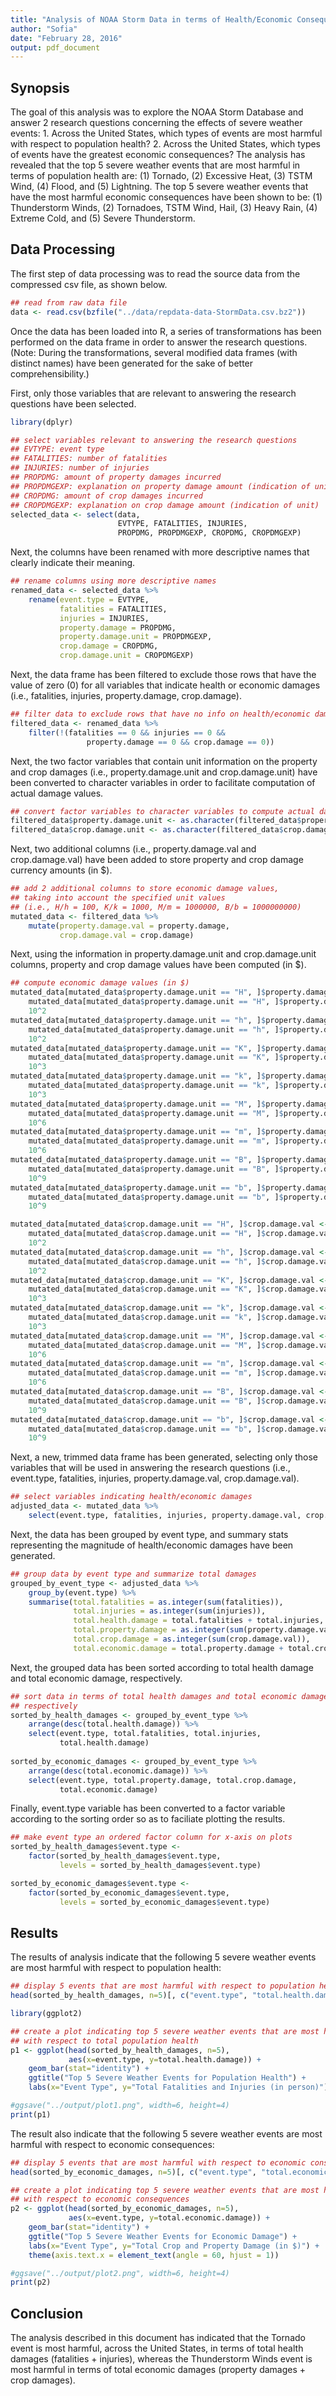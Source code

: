 ```yaml
---
title: "Analysis of NOAA Storm Data in terms of Health/Economic Consequences"
author: "Sofia"
date: "February 28, 2016"
output: pdf_document
---
```


## Synopsis
The goal of this analysis was to explore the NOAA Storm Database and answer 
2 research questions concerning the effects of severe weather events: 1. Across the United States, which types of events are most harmful with respect to population health? 2. Across the United States, which types of events have the greatest economic consequences? The analysis has revealed that the top 5 severe weather events that are most harmful in terms of population health are: (1) Tornado, (2) Excessive Heat, (3) TSTM Wind, (4) Flood, and (5) Lightning. The top 5 severe weather events that have the most harmful economic consequences have been shown to be: (1) Thunderstorm Winds, (2) Tornadoes, TSTM Wind, Hail, (3) Heavy Rain, (4) Extreme Cold, and (5) Severe Thunderstorm.

## Data Processing
The first step of data processing was to read the source data from the compressed csv file, as shown below.

```r
## read from raw data file
data <- read.csv(bzfile("../data/repdata-data-StormData.csv.bz2"))
```

Once the data has been loaded into R, a series of transformations has been performed on the data frame in order to answer the research questions. (Note: During the transformations, several modified data frames (with distinct names) have been generated for the sake of better comprehensibility.)

First, only those variables that are relevant to answering the research questions have been selected.

```r
library(dplyr)

## select variables relevant to answering the research questions
## EVTYPE: event type
## FATALITIES: number of fatalities
## INJURIES: number of injuries
## PROPDMG: amount of property damages incurred
## PROPDMGEXP: explanation on property damage amount (indication of unit)
## CROPDMG: amount of crop damages incurred
## CROPDMGEXP: explanation on crop damage amount (indication of unit)
selected_data <- select(data, 
                        EVTYPE, FATALITIES, INJURIES, 
                        PROPDMG, PROPDMGEXP, CROPDMG, CROPDMGEXP)
```

Next, the columns have been renamed with more descriptive names that clearly indicate their meaning.

```r
## rename columns using more descriptive names
renamed_data <- selected_data %>%
    rename(event.type = EVTYPE,
           fatalities = FATALITIES,
           injuries = INJURIES,
           property.damage = PROPDMG,
           property.damage.unit = PROPDMGEXP,
           crop.damage = CROPDMG,
           crop.damage.unit = CROPDMGEXP)
```

Next, the data frame has been filtered to exclude those rows that have the value of zero (0) for all variables that indicate health or economic damages (i.e., fatalities, injuries, property.damage, crop.damage).

```r
## filter data to exclude rows that have no info on health/economic damages
filtered_data <- renamed_data %>%
    filter(!(fatalities == 0 && injuries == 0 &&
                 property.damage == 0 && crop.damage == 0))
```

Next, the two factor variables that contain unit information on the property and crop damages (i.e., property.damage.unit and crop.damage.unit) have been converted to character variables in order to facilitate computation of actual damage values.

```r
## convert factor variables to character variables to compute actual damage values
filtered_data$property.damage.unit <- as.character(filtered_data$property.damage.unit)
filtered_data$crop.damage.unit <- as.character(filtered_data$crop.damage.unit)
```

Next, two additional columns (i.e., property.damage.val and crop.damage.val) have been added to store property and crop damage currency amounts (in $).

```r
## add 2 additional columns to store economic damage values, 
## taking into account the specified unit values 
## (i.e., H/h = 100, K/k = 1000, M/m = 1000000, B/b = 1000000000)
mutated_data <- filtered_data %>%
    mutate(property.damage.val = property.damage,
           crop.damage.val = crop.damage)
```

Next, using the information in property.damage.unit and crop.damage.unit columns, property and crop damage values have been computed (in $).

```r
## compute economic damage values (in $)
mutated_data[mutated_data$property.damage.unit == "H", ]$property.damage.val <- 
    mutated_data[mutated_data$property.damage.unit == "H", ]$property.damage.val * 
    10^2
mutated_data[mutated_data$property.damage.unit == "h", ]$property.damage.val <- 
    mutated_data[mutated_data$property.damage.unit == "h", ]$property.damage.val * 
    10^2
mutated_data[mutated_data$property.damage.unit == "K", ]$property.damage.val <- 
    mutated_data[mutated_data$property.damage.unit == "K", ]$property.damage.val * 
    10^3
mutated_data[mutated_data$property.damage.unit == "k", ]$property.damage.val <- 
    mutated_data[mutated_data$property.damage.unit == "k", ]$property.damage.val * 
    10^3
mutated_data[mutated_data$property.damage.unit == "M", ]$property.damage.val <- 
    mutated_data[mutated_data$property.damage.unit == "M", ]$property.damage.val * 
    10^6
mutated_data[mutated_data$property.damage.unit == "m", ]$property.damage.val <- 
    mutated_data[mutated_data$property.damage.unit == "m", ]$property.damage.val * 
    10^6
mutated_data[mutated_data$property.damage.unit == "B", ]$property.damage.val <- 
    mutated_data[mutated_data$property.damage.unit == "B", ]$property.damage.val * 
    10^9
mutated_data[mutated_data$property.damage.unit == "b", ]$property.damage.val <- 
    mutated_data[mutated_data$property.damage.unit == "b", ]$property.damage.val * 
    10^9

mutated_data[mutated_data$crop.damage.unit == "H", ]$crop.damage.val <- 
    mutated_data[mutated_data$crop.damage.unit == "H", ]$crop.damage.val * 
    10^2
mutated_data[mutated_data$crop.damage.unit == "h", ]$crop.damage.val <- 
    mutated_data[mutated_data$crop.damage.unit == "h", ]$crop.damage.val * 
    10^2
mutated_data[mutated_data$crop.damage.unit == "K", ]$crop.damage.val <- 
    mutated_data[mutated_data$crop.damage.unit == "K", ]$crop.damage.val * 
    10^3
mutated_data[mutated_data$crop.damage.unit == "k", ]$crop.damage.val <- 
    mutated_data[mutated_data$crop.damage.unit == "k", ]$crop.damage.val * 
    10^3
mutated_data[mutated_data$crop.damage.unit == "M", ]$crop.damage.val <- 
    mutated_data[mutated_data$crop.damage.unit == "M", ]$crop.damage.val * 
    10^6
mutated_data[mutated_data$crop.damage.unit == "m", ]$crop.damage.val <- 
    mutated_data[mutated_data$crop.damage.unit == "m", ]$crop.damage.val * 
    10^6
mutated_data[mutated_data$crop.damage.unit == "B", ]$crop.damage.val <- 
    mutated_data[mutated_data$crop.damage.unit == "B", ]$crop.damage.val * 
    10^9
mutated_data[mutated_data$crop.damage.unit == "b", ]$crop.damage.val <- 
    mutated_data[mutated_data$crop.damage.unit == "b", ]$crop.damage.val * 
    10^9
```

Next, a new, trimmed data frame has been generated, selecting only those variables that will be used in answering the research questions (i.e., event.type, fatalities, injuries, property.damage.val, crop.damage.val).

```r
## select variables indicating health/economic damages 
adjusted_data <- mutated_data %>%
    select(event.type, fatalities, injuries, property.damage.val, crop.damage.val)
```

Next, the data has been grouped by event type, and summary stats representing the magnitude of health/economic damages have been generated.

```r
## group data by event type and summarize total damages
grouped_by_event_type <- adjusted_data %>%
    group_by(event.type) %>%
    summarise(total.fatalities = as.integer(sum(fatalities)),
              total.injuries = as.integer(sum(injuries)),
              total.health.damage = total.fatalities + total.injuries,
              total.property.damage = as.integer(sum(property.damage.val)),
              total.crop.damage = as.integer(sum(crop.damage.val)),
              total.economic.damage = total.property.damage + total.crop.damage)
```

Next, the grouped data has been sorted according to total health damage and total economic damage, respectively.

```r
## sort data in terms of total health damages and total economic damages,
## respectively
sorted_by_health_damages <- grouped_by_event_type %>%
    arrange(desc(total.health.damage)) %>%
    select(event.type, total.fatalities, total.injuries, 
           total.health.damage) 
    
sorted_by_economic_damages <- grouped_by_event_type %>%
    arrange(desc(total.economic.damage)) %>%
    select(event.type, total.property.damage, total.crop.damage,
           total.economic.damage) 
```

Finally, event.type variable has been converted to a factor variable according to the sorting order so as to faciliate plotting the results.

```r
## make event type an ordered factor column for x-axis on plots
sorted_by_health_damages$event.type <- 
    factor(sorted_by_health_damages$event.type, 
           levels = sorted_by_health_damages$event.type)

sorted_by_economic_damages$event.type <- 
    factor(sorted_by_economic_damages$event.type, 
           levels = sorted_by_economic_damages$event.type)
```

## Results
The results of analysis indicate that the following 5 severe weather events are most harmful with respect to population health:

```r
## display 5 events that are most harmful with respect to population health
head(sorted_by_health_damages, n=5)[, c("event.type", "total.health.damage")]

library(ggplot2)

## create a plot indicating top 5 severe weather events that are most harmful
## with respect to total population health
p1 <- ggplot(head(sorted_by_health_damages, n=5),
             aes(x=event.type, y=total.health.damage)) +
    geom_bar(stat="identity") +
    ggtitle("Top 5 Severe Weather Events for Population Health") +
    labs(x="Event Type", y="Total Fatalities and Injuries (in person)")
```

```r
#ggsave("../output/plot1.png", width=6, height=4)
print(p1)
```

The result also indicate that the following 5 severe weather events are most harmful with respect to economic consequences:

```r
## display 5 events that are most harmful with respect to economic consequences
head(sorted_by_economic_damages, n=5)[, c("event.type", "total.economic.damage")]

## create a plot indicating top 5 severe weather events that are most harmful
## with respect to economic consequences
p2 <- ggplot(head(sorted_by_economic_damages, n=5),
             aes(x=event.type, y=total.economic.damage)) +
    geom_bar(stat="identity") +
    ggtitle("Top 5 Severe Weather Events for Economic Damage") +
    labs(x="Event Type", y="Total Crop and Property Damage (in $)") +
    theme(axis.text.x = element_text(angle = 60, hjust = 1))
```

```r
#ggsave("../output/plot2.png", width=6, height=4)
print(p2)
```

## Conclusion
The analysis described in this document has indicated that the Tornado event is most harmful, across the United States, in terms of total health damages (fatalities + injuries), whereas the Thunderstorm Winds event is most harmful in terms of total economic damages (property damages + crop damages).
